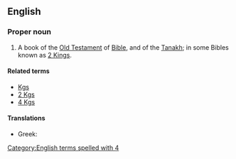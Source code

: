 ==English==
{{book of the Bible|Books of Kings}}

===Proper noun===
{{en-proper noun}}
# {{label|en|biblical}} A book of the [[Old Testament]] of [[Bible]], and of the [[Tanakh]]; in some Bibles known as [[2 Kings]].

====Related terms====
* [[Kgs]]
* [[2 Kgs]]
* [[4 Kgs]]

====Translations====
{{trans-top|book of the Bible}}
* Greek: {{t|el|Δ' Βασιλειών}}
{{trans-mid}}
{{trans-bottom}}

[[Category:English terms spelled with 4]]